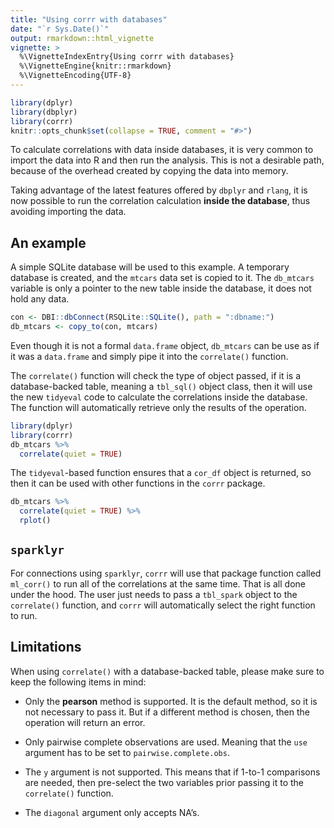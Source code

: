 ```yaml
---
title: "Using corrr with databases"
date: "`r Sys.Date()`"
output: rmarkdown::html_vignette
vignette: >
  %\VignetteIndexEntry{Using corrr with databases}
  %\VignetteEngine{knitr::rmarkdown}
  %\VignetteEncoding{UTF-8}
---
```


```r
library(dplyr)
library(dbplyr)
library(corrr)
knitr::opts_chunk$set(collapse = TRUE, comment = "#>")
```

To calculate correlations with data inside databases, it is very common to import the data into R and then run the analysis.  This is not a desirable path, because of the overhead created by copying the data into memory.  

Taking advantage of the latest features offered by `dbplyr` and `rlang`, it is now possible to run the correlation calculation **inside the database**, thus avoiding importing the data.

## An example

A simple SQLite database will be used to this example.  A temporary database is created, and the `mtcars` data set is copied to it.  The `db_mtcars` variable is only a pointer to the new table inside the database, it does not hold any data. 

```r
con <- DBI::dbConnect(RSQLite::SQLite(), path = ":dbname:")
db_mtcars <- copy_to(con, mtcars)
```

Even though it is not a formal `data.frame` object, `db_mtcars` can be use as if it was a `data.frame` and simply pipe it into the `correlate()` function.

The `correlate()` function will check the type of object passed, if it is a database-backed table, meaning a `tbl_sql()` object class, then it will use the new `tidyeval` code to calculate the correlations inside the database.  The function will automatically retrieve only the results of the operation.

```r
library(dplyr)
library(corrr)
db_mtcars %>%
  correlate(quiet = TRUE)
```

The `tidyeval`-based function ensures that a `cor_df` object is returned, so then it can be used with other functions in the `corrr` package.

```r
db_mtcars %>%
  correlate(quiet = TRUE) %>%
  rplot()
```

## `sparklyr`

For connections using `sparklyr`, `corrr` will use that package function called `ml_corr()` to run all of the correlations at the same time.  That is all done under the hood.  The user just needs to pass a `tbl_spark` object to the `correlate()` function, and `corrr` will automatically select the right function to run.


## Limitations

When using `correlate()` with a database-backed table, please make sure to keep the following items in mind:

- Only the **pearson** method is supported.  It is the default method, so it is not necessary to pass it.  But if a different method is chosen, then the operation will return an error.

- Only pairwise complete observations are used. Meaning that the `use` argument has to be set to `pairwise.complete.obs`. 

- The `y` argument is not supported.  This means that if 1-to-1 comparisons are needed, then pre-select the two variables prior passing it to the `correlate()` function.

- The `diagonal` argument only accepts NA's. 
